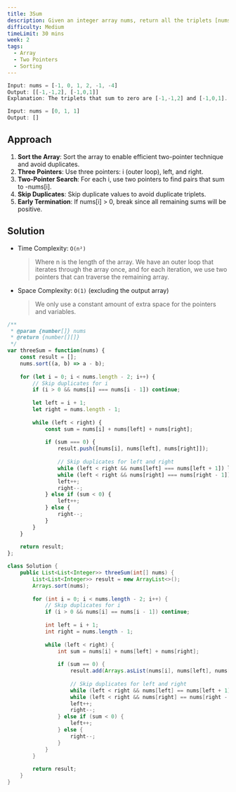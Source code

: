 ```yaml
---
title: 3Sum
description: Given an integer array nums, return all the triplets [nums[i], nums[j], nums[k]] such that i != j, i != k, and j != k, and nums[i] + nums[j] + nums[k] == 0. Notice that the solution set must not contain duplicate triplets.
difficulty: Medium
timeLimit: 30 mins
week: 2
tags:
  - Array
  - Two Pointers
  - Sorting
---
```


```js title="Example"
Input: nums = [-1, 0, 1, 2, -1, -4]
Output: [[-1,-1,2], [-1,0,1]]
Explanation: The triplets that sum to zero are [-1,-1,2] and [-1,0,1].

Input: nums = [0, 1, 1]
Output: []
```

## Approach

1. **Sort the Array**: Sort the array to enable efficient two-pointer technique and avoid duplicates.
2. **Three Pointers**: Use three pointers: i (outer loop), left, and right.
3. **Two-Pointer Search**: For each i, use two pointers to find pairs that sum to -nums[i].
4. **Skip Duplicates**: Skip duplicate values to avoid duplicate triplets.
5. **Early Termination**: If nums[i] > 0, break since all remaining sums will be positive.

## Solution

- Time Complexity: `O(n²)`
  > Where n is the length of the array. We have an outer loop that iterates through the array once, and for each iteration, we use two pointers that can traverse the remaining array.
- Space Complexity: `O(1)` (excluding the output array)
  > We only use a constant amount of extra space for the pointers and variables.

```js tab="JavaScript"
/**
 * @param {number[]} nums
 * @return {number[][]}
 */
var threeSum = function(nums) {
    const result = [];
    nums.sort((a, b) => a - b);
    
    for (let i = 0; i < nums.length - 2; i++) {
        // Skip duplicates for i
        if (i > 0 && nums[i] === nums[i - 1]) continue;
        
        let left = i + 1;
        let right = nums.length - 1;
        
        while (left < right) {
            const sum = nums[i] + nums[left] + nums[right];
            
            if (sum === 0) {
                result.push([nums[i], nums[left], nums[right]]);
                
                // Skip duplicates for left and right
                while (left < right && nums[left] === nums[left + 1]) left++;
                while (left < right && nums[right] === nums[right - 1]) right--;
                left++;
                right--;
            } else if (sum < 0) {
                left++;
            } else {
                right--;
            }
        }
    }
    
    return result;
};
```

```java tab="Java"
class Solution {
    public List<List<Integer>> threeSum(int[] nums) {
        List<List<Integer>> result = new ArrayList<>();
        Arrays.sort(nums);
        
        for (int i = 0; i < nums.length - 2; i++) {
            // Skip duplicates for i
            if (i > 0 && nums[i] == nums[i - 1]) continue;
            
            int left = i + 1;
            int right = nums.length - 1;
            
            while (left < right) {
                int sum = nums[i] + nums[left] + nums[right];
                
                if (sum == 0) {
                    result.add(Arrays.asList(nums[i], nums[left], nums[right]));
                    
                    // Skip duplicates for left and right
                    while (left < right && nums[left] == nums[left + 1]) left++;
                    while (left < right && nums[right] == nums[right - 1]) right--;
                    left++;
                    right--;
                } else if (sum < 0) {
                    left++;
                } else {
                    right--;
                }
            }
        }
        
        return result;
    }
}
```

